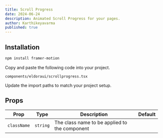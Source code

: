 ```yaml
---
title: Scroll Progress
date: 2024-06-24
description: Animated Scroll Progress for your pages.
author: Karthikeyavarma
published: true
---
```


<ComponentPreview name="scrollprogressdemo" />

## Installation

<Steps>

<Step>

```bash
npm install framer-motion
```

</Step>

<Step>Copy and paste the following code into your project.</Step>

`components/eldoraui/scrollprogress.tsx`

<ComponentSource name="scrollprogress" />

<Step>Update the import paths to match your project setup.</Step>

</Steps>

## Props

| Prop        | Type     | Description                                   | Default |
| ----------- | -------- | --------------------------------------------- | ------- |
| `className` | `string` | The class name to be applied to the component |         |
